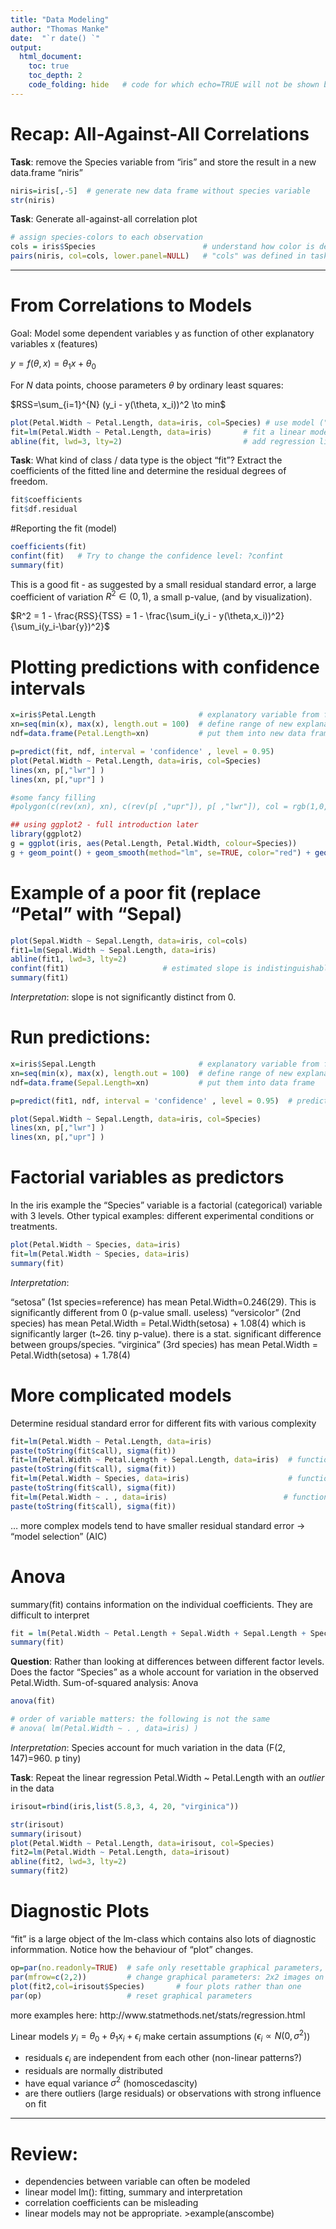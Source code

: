 ```yaml
---
title: "Data Modeling"
author: "Thomas Manke"
date:  "`r date() `"
output: 
  html_document:
    toc: true
    toc_depth: 2
    code_folding: hide   # code for which echo=TRUE will not be shown but folded
---
```


# Recap: All-Against-All Correlations
**Task**: remove the Species variable from "iris" and store the result in a new data.frame "niris"
```r
niris=iris[,-5]  # generate new data frame without species variable
str(niris)
```

**Task**: Generate all-against-all correlation plot
```r
# assign species-colors to each observation 
cols = iris$Species                        # understand how color is defined
pairs(niris, col=cols, lower.panel=NULL)   # "cols" was defined in task above
```

***

# From Correlations to Models

Goal: Model some dependent variables y as function of other explanatory variables x (features)

$y = f(\theta, x) = \theta_1 x +  \theta_0$

For $N$ data points, choose parameters $\theta$ by ordinary least squares: 

$RSS=\sum_{i=1}^{N} (y_i - y(\theta, x_i))^2 \to min$


```r
plot(Petal.Width ~ Petal.Length, data=iris, col=Species) # use model ("formula") notation
fit=lm(Petal.Width ~ Petal.Length, data=iris)       # fit a linear model
abline(fit, lwd=3, lty=2)                           # add regression line
```

**Task**: What kind of class / data type is the object "fit"? Extract the coefficients of the fitted line and determine the residual degrees of freedom.

```r
fit$coefficients
fit$df.residual
```

#Reporting the fit (model)
```r
coefficients(fit)
confint(fit)   # Try to change the confidence level: ?confint
summary(fit)
```

This is a good fit - as suggested by a small residual standard error, a large coefficient of variation $R^2 \in (0,1)$, a small p-value, (and by visualization).  

$R^2 = 1 - \frac{RSS}{TSS} = 1 - \frac{\sum_i(y_i - y(\theta,x_i))^2}{\sum_i(y_i-\bar{y})^2}$


# Plotting predictions with confidence intervals
```r
x=iris$Petal.Length                       # explanatory variable from fit (here:Petal.Length)
xn=seq(min(x), max(x), length.out = 100)  # define range of new explanatory variables
ndf=data.frame(Petal.Length=xn)           # put them into new data frame

p=predict(fit, ndf, interval = 'confidence' , level = 0.95)
plot(Petal.Width ~ Petal.Length, data=iris, col=Species)
lines(xn, p[,"lwr"] )
lines(xn, p[,"upr"] )

#some fancy filling
#polygon(c(rev(xn), xn), c(rev(p[ ,"upr"]), p[ ,"lwr"]), col = rgb(1,0,0,0.5), border = NA)

## using ggplot2 - full introduction later
library(ggplot2)
g = ggplot(iris, aes(Petal.Length, Petal.Width, colour=Species))
g + geom_point() + geom_smooth(method="lm", se=TRUE, color="red") + geom_smooth(method="loess", colour="blue")
```

# Example of a poor fit (replace "Petal" with "Sepal)
```r
plot(Sepal.Width ~ Sepal.Length, data=iris, col=cols)  
fit1=lm(Sepal.Width ~ Sepal.Length, data=iris)     
abline(fit1, lwd=3, lty=2)    
confint(fit1)                     # estimated slope is indistinguishable from zero
summary(fit1)
```
*Interpretation*: slope is not significantly distinct from 0.

# Run predictions:
```r
x=iris$Sepal.Length                       # explanatory variable from fit (here:Sepal.Length)
xn=seq(min(x), max(x), length.out = 100)  # define range of new explanatory variables
ndf=data.frame(Sepal.Length=xn)           # put them into data frame

p=predict(fit1, ndf, interval = 'confidence' , level = 0.95)  # predict values

plot(Sepal.Width ~ Sepal.Length, data=iris, col=Species)
lines(xn, p[,"lwr"] )
lines(xn, p[,"upr"] )
```


# Factorial variables as predictors
In the iris example the "Species" variable is a factorial (categorical) variable with 3 levels.
Other typical examples: different experimental conditions or treatments.

```r
plot(Petal.Width ~ Species, data=iris)
fit=lm(Petal.Width ~ Species, data=iris)
summary(fit)
```
*Interpretation*:

"setosa" (1st species=reference) has mean Petal.Width=0.246(29). This is significantly different from 0 (p-value small. useless)
"versicolor" (2nd species) has mean Petal.Width = Petal.Width(setosa) + 1.08(4) which is significantly larger (t~26. tiny p-value). there is a stat. significant difference between groups/species.
"virginica" (3rd species) has mean Petal.Width = Petal.Width(setosa) + 1.78(4)

# More complicated models
Determine residual standard error for different fits with various complexity
```r
fit=lm(Petal.Width ~ Petal.Length, data=iris)
paste(toString(fit$call), sigma(fit))
fit=lm(Petal.Width ~ Petal.Length + Sepal.Length, data=iris)  # function of more than one variable
paste(toString(fit$call), sigma(fit))
fit=lm(Petal.Width ~ Species, data=iris)                      # function of categorical variables
paste(toString(fit$call), sigma(fit))
fit=lm(Petal.Width ~ . , data=iris)                          # function of all other variable (numerical and categorical)
paste(toString(fit$call), sigma(fit))
```

... more complex models tend to have smaller residual standard error -> "model selection" (AIC)


# Anova
summary(fit) contains information on the individual coefficients. They are difficult to interpret

```r
fit = lm(Petal.Width ~ Petal.Length + Sepal.Width + Sepal.Length + Species , data=iris) 
summary(fit)
```

**Question**: Rather than looking at differences between different factor levels. Does the factor "Species" as a whole account for variation in the observed Petal.Width. Sum-of-squared analysis: Anova  
```r
anova(fit) 

# order of variable matters: the following is not the same
# anova( lm(Petal.Width ~ . , data=iris) )
```
*Interpretation*: Species account for much variation in the data (F(2, 147)=960. p tiny)


**Task**: Repeat the linear regression Petal.Width ~ Petal.Length with an *outlier* in the data 
```r
irisout=rbind(iris,list(5.8,3, 4, 20, "virginica"))
```

```r
str(irisout)
summary(irisout)
plot(Petal.Width ~ Petal.Length, data=irisout, col=Species)
fit2=lm(Petal.Width ~ Petal.Length, data=irisout)
abline(fit2, lwd=3, lty=2)    
summary(fit2)
```

# Diagnostic Plots
"fit" is a large object of the lm-class which contains also lots of diagnostic informmation. Notice how the behaviour of "plot" changes.
```r
op=par(no.readonly=TRUE)  # safe only resettable graphical parameters, avoids many warnings
par(mfrow=c(2,2))         # change graphical parameters: 2x2 images on device
plot(fit2,col=irisout$Species)       # four plots rather than one
par(op)                   # reset graphical parameters
```
more examples here: http://www.statmethods.net/stats/regression.html

Linear models $y_i=\theta_0 + \theta_1  x_i + \epsilon_i$ make certain assumptions ($\epsilon_i \propto N(0,\sigma^2)$)

* residuals $\epsilon_i$ are independent from each other (non-linear patterns?)
* residuals are normally distributed
* have equal variance $\sigma^2$ (homoscedascity)
* are there outliers (large residuals) or observations with strong influence on fit

***
# Review:
* dependencies between variable can often be modeled
* linear model lm(): fitting, summary and interpretation
* correlation coefficients can be misleading
* linear models may not be appropriate.  >example(anscombe)

